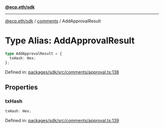 [**@ecp.eth/sdk**](../../index.mdx)

***

[@ecp.eth/sdk](/sdk-reference/index.mdx) / [comments](/sdk-reference/comments/index.mdx) / AddApprovalResult

# Type Alias: AddApprovalResult

```ts
type AddApprovalResult = {
  txHash: Hex;
};
```

Defined in: [packages/sdk/src/comments/approval.ts:138](https://github.com/ecp-eth/comments-monorepo/blob/main/packages/sdk/src/comments/approval.ts#L138)

## Properties

### txHash

```ts
txHash: Hex;
```

Defined in: [packages/sdk/src/comments/approval.ts:139](https://github.com/ecp-eth/comments-monorepo/blob/main/packages/sdk/src/comments/approval.ts#L139)
